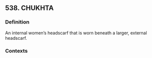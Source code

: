 ## 538. CHUKHTA
### Definition
An internal women’s headscarf that is worn beneath a larger, external headscarf.

### Contexts


